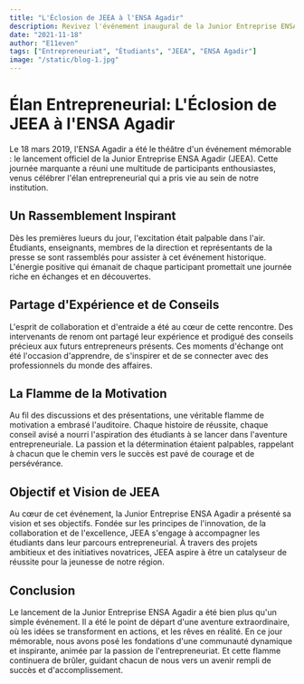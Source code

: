 ```yaml
---
title: "L'Éclosion de JEEA à l'ENSA Agadir"
description: Revivez l'événement inaugural de la Junior Entreprise ENSA Agadir (JEEA) à l'ENSA Agadir, où l'énergie, l'enthousiasme et la passion pour l'entrepreneuriat étudiant étaient à l'honneur.
date: "2021-11-18"
author: "E11even"
tags: ["Entrepreneuriat", "Étudiants", "JEEA", "ENSA Agadir"]
image: "/static/blog-1.jpg"
---
```


# Élan Entrepreneurial: L'Éclosion de JEEA à l'ENSA Agadir

Le 18 mars 2019, l'ENSA Agadir a été le théâtre d'un événement mémorable : le lancement officiel de la Junior Entreprise ENSA Agadir (JEEA). Cette journée marquante a réuni une multitude de participants enthousiastes, venus célébrer l'élan entrepreneurial qui a pris vie au sein de notre institution.

## Un Rassemblement Inspirant

Dès les premières lueurs du jour, l'excitation était palpable dans l'air. Étudiants, enseignants, membres de la direction et représentants de la presse se sont rassemblés pour assister à cet événement historique. L'énergie positive qui émanait de chaque participant promettait une journée riche en échanges et en découvertes.

## Partage d'Expérience et de Conseils

L'esprit de collaboration et d'entraide a été au cœur de cette rencontre. Des intervenants de renom ont partagé leur expérience et prodigué des conseils précieux aux futurs entrepreneurs présents. Ces moments d'échange ont été l'occasion d'apprendre, de s'inspirer et de se connecter avec des professionnels du monde des affaires.

## La Flamme de la Motivation

Au fil des discussions et des présentations, une véritable flamme de motivation a embrasé l'auditoire. Chaque histoire de réussite, chaque conseil avisé a nourri l'aspiration des étudiants à se lancer dans l'aventure entrepreneuriale. La passion et la détermination étaient palpables, rappelant à chacun que le chemin vers le succès est pavé de courage et de persévérance.

## Objectif et Vision de JEEA

Au cœur de cet événement, la Junior Entreprise ENSA Agadir a présenté sa vision et ses objectifs. Fondée sur les principes de l'innovation, de la collaboration et de l'excellence, JEEA s'engage à accompagner les étudiants dans leur parcours entrepreneurial. À travers des projets ambitieux et des initiatives novatrices, JEEA aspire à être un catalyseur de réussite pour la jeunesse de notre région.

## Conclusion

Le lancement de la Junior Entreprise ENSA Agadir a été bien plus qu'un simple événement. Il a été le point de départ d'une aventure extraordinaire, où les idées se transforment en actions, et les rêves en réalité. En ce jour mémorable, nous avons posé les fondations d'une communauté dynamique et inspirante, animée par la passion de l'entrepreneuriat. Et cette flamme continuera de brûler, guidant chacun de nous vers un avenir rempli de succès et d'accomplissement.
